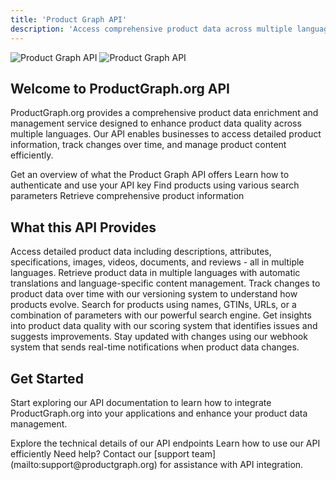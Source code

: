 ```yaml
---
title: 'Product Graph API'
description: 'Access comprehensive product data across multiple languages with our powerful API'
---
```


<img
  className="block dark:hidden"
  src="/images/hero-light.jpeg"
  alt="Product Graph API"
/>
<img
  className="hidden dark:block"
  src="/images/hero-dark.jpeg"
  alt="Product Graph API"
/>

## Welcome to ProductGraph.org API

ProductGraph.org provides a comprehensive product data enrichment and management service designed to enhance product data quality across multiple languages. Our API enables businesses to access detailed product information, track changes over time, and manage product content efficiently.

<CardGroup cols={2}>
  <Card
    title="Quick Start"
    icon="rocket"
    href="/product-graph/overview"
  >
    Get an overview of what the Product Graph API offers
  </Card>
  <Card
    title="Authentication"
    icon="key"
    href="/product-graph/authentication"
  >
    Learn how to authenticate and use your API key
  </Card>
  <Card
    title="Search API"
    icon="magnifying-glass"
    href="/product-graph/search"
  >
    Find products using various search parameters
  </Card>
  <Card
    title="Product Data"
    icon="cube"
    href="/product-graph/product-data"
  >
    Retrieve comprehensive product information
  </Card>
</CardGroup>

## What this API Provides

<Accordion title="Comprehensive Product Information">
  Access detailed product data including descriptions, attributes, specifications, images, videos, documents, and reviews - all in multiple languages.
</Accordion>

<Accordion title="Multi-language Support">
  Retrieve product data in multiple languages with automatic translations and language-specific content management.
</Accordion>

<Accordion title="Historical Data Tracking">
  Track changes to product data over time with our versioning system to understand how products evolve.
</Accordion>

<Accordion title="Advanced Search Capabilities">
  Search for products using names, GTINs, URLs, or a combination of parameters with our powerful search engine.
</Accordion>

<Accordion title="Data Quality Scoring">
  Get insights into product data quality with our scoring system that identifies issues and suggests improvements.
</Accordion>

<Accordion title="Real-time Notifications">
  Stay updated with changes using our webhook system that sends real-time notifications when product data changes.
</Accordion>

## Get Started

Start exploring our API documentation to learn how to integrate ProductGraph.org into your applications and enhance your product data management.

<CardGroup cols={2}>
  <Card
    title="API Reference"
    icon="code"
    href="/api-reference/introduction"
  >
    Explore the technical details of our API endpoints
  </Card>
  <Card
    title="Best Practices"
    icon="lightbulb"
    href="/product-graph/best-practices"
  >
    Learn how to use our API efficiently
  </Card>
</CardGroup>

<Note>
Need help? Contact our [support team](mailto:support@productgraph.org) for assistance with API integration.
</Note>
